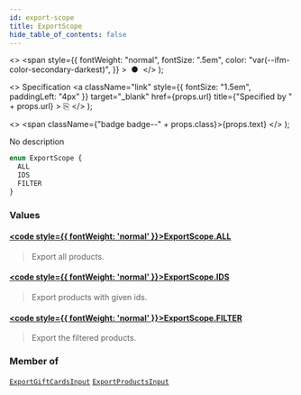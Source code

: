 ```yaml
---
id: export-scope
title: ExportScope
hide_table_of_contents: false
---
```


  <>
    <span
      style={{
        fontWeight: "normal",
        fontSize: ".5em",
        color: "var(--ifm-color-secondary-darkest)",
      }}
    >
      &nbsp;●&nbsp;
    </span>
  </>
);

  <>
    Specification
    <a
      className="link"
      style={{ fontSize: "1.5em", paddingLeft: "4px" }}
      target="\_blank"
      href={props.url}
      title={"Specified by " + props.url}
    >
      ⎘
    </a>
  </>
);

  <>
    <span className={"badge badge--" + props.class}>{props.text}</span>
  </>
);

No description

```graphql
enum ExportScope {
  ALL
  IDS
  FILTER
}
```

### Values

#### [<code style={{ fontWeight: 'normal' }}>ExportScope.<b>ALL</b></code>](#)

> Export all products.

#### [<code style={{ fontWeight: 'normal' }}>ExportScope.<b>IDS</b></code>](#)

> Export products with given ids.

#### [<code style={{ fontWeight: 'normal' }}>ExportScope.<b>FILTER</b></code>](#)

> Export the filtered products.

### Member of

[`ExportGiftCardsInput`](../../../api-reference/gift-cards/inputs/export-gift-cards-input) <Badge class="secondary" text="input"/><Bullet />[`ExportProductsInput`](../../../api-reference/products/inputs/export-products-input) <Badge class="secondary" text="input"/>
